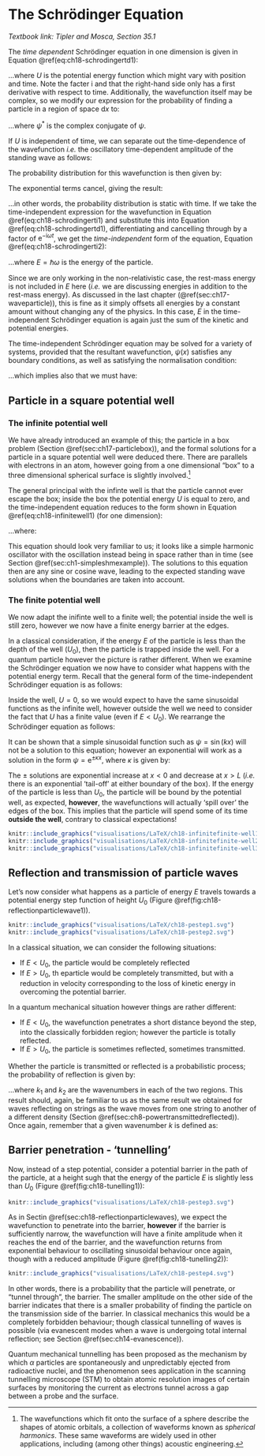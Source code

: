 
# The Schr&ouml;dinger Equation {#sec:ch18-schrodinger}

*Textbook link: Tipler and Mosca, Section 35.1*

The *time dependent* Schr&ouml;dinger equation in one dimension is given in Equation \@ref(eq:ch18-schrodingertd1):

\begin{equation}
-\frac{\hbar^2}{2m} \frac{\partial^2 \psi(x,t)}{\partial x^2} + U \psi(x,t) = \mathrm{i}\hbar \frac{\partial \psi(x,t)}{\partial t}
(\#eq:ch18-schrodingertd1)
\end{equation}

...where $U$ is the potential energy function which might vary with position and time.  Note the facter $\mathrm{i}$ and that the right-hand side only has a first derivative with respect to time.  Additionally, the wavefunction itself may be complex, so we modify our expression for the probability of finding a particle in a region of space $\mathrm{d}x$ to:

\begin{equation}
P(x,t) \mathrm{d}x = |\psi(x,t)|^2 \mathrm{d}x= \psi^*\psi \mathrm{d}x
\end{equation}

...where $\psi^*$ is the complex conjugate of $\psi$.  

If $U$ is independent of time, we can separate out the time-dependence of the wavefunction *i.e.* the oscillatory time-dependent amplitude of the standing wave as follows:

\begin{equation}
\psi(x,t) = \psi(x) \mathrm{e}^{-\mathrm{i}\omega t}
(\#eq:ch18-schrodingerti1)
\end{equation}

The probability distribution for this wavefunction is then given by:

\begin{equation}
P(x,t) = \psi^* \psi = \psi^*(x) \mathrm{e}^{+\mathrm{i}\omega t} \times \psi(x) \mathrm{e}^{-\mathrm{i}\omega t}
\end{equation}

The exponential terms cancel, giving the result:

\begin{equation}
P(x,t) = |\psi(x)|^2
\end{equation}

...in other words, the probability distribution is static with time.  If we take the time-independent expression for the wavefunction in Equation \@ref(eq:ch18-schrodingerti1) and substitute this into Equation \@ref(eq:ch18-schrodingertd1), differentiating and cancelling through by a factor of $\mathrm{e}^{-\mathrm{i}\omega t}$, we get the *time-independent* form of the equation, Equation \@ref(eq:ch18-schrodingerti2):

\begin{equation}
-\frac{\hbar^2}{2m} \frac{\partial^2 \psi(x)}{\partial x^2} + U(x) \psi(x) =  E \psi(x)
(\#eq:ch18-schrodingerti2)
\end{equation}

...where $E = \hbar \omega$ is the energy of the particle.

Since we are only working in the non-relativistic case, the rest-mass energy is not included in $E$ here (*i.e.* we are discussing energies in addition to the rest-mass energy). As discussed in the last chapter (\@ref(sec:ch17-waveparticle)), this is fine as it simply offsets all energies by a constant amount without changing any of the physics. In this case, $E$ in the time-independent Schr&ouml;dinger equation is again just the sum of the kinetic and potential energies.

The time-independent Schr&ouml;dinger equation may be solved for a variety of systems, provided that the resultant wavefunction, $\psi(x)$ satisfies any boundary conditions, as well as satisfying the normalisation condition:

\begin{equation}
\int_{-\infty}^{\infty} |\psi^2| \mathrm{d}x = 1
\end{equation}

...which implies also that we must have:

\begin{equation}
\psi(x) \rightarrow 0 \quad \textsf{as} \quad x \rightarrow \pm \infty
\end{equation}


## Particle in a square potential well {#sec:ch18-partsquarewell1}

### The infinite potential well

We have already introduced an example of this; the particle in a box problem (Section \@ref(sec:ch17-particlebox)), and the formal solutions for a particle in a square potential well were deduced there. There are parallels with electrons in an atom, however going from a one dimensional "box" to a three dimensional spherical surface is slightly involved.^[The wavefunctions which fit onto the surface of a sphere describe the shapes of atomic orbitals, a collection of waveforms known as *spherical harmonics*. These same waveforms are widely used in other applications, including (among other things) acoustic engineering.]

The general principal with the infinte well is that the particle cannot ever escape the box; inside the box the potential energy $U$ is equal to zero, and the time-independent equation reduces to the form shown in Equation \@ref(eq:ch18-infinitewell1) (for one dimension):

\begin{equation}
\frac{\mathrm{d}^2 \psi(x)}{\mathrm{d}x^2} = -k^2 \psi(x)
(\#eq:ch18-infinitewell1)
\end{equation}

...where:

\begin{equation}
k^2 = \frac{2mE}{\hbar} = \frac{p^2}{\hbar^2} \quad \textsf{as expected}
\end{equation}

This equation should look very familiar to us; it looks like a simple harmonic oscillator with the oscillation instead being in space rather than in time (see Section \@ref(sec:ch1-simpleshmexample)).  The solutions to this equation then are any sine or cosine wave, leading to the expected standing wave solutions when the boundaries are taken into account.

### The finite potential well

We now adapt the inifinte well to a finite well; the potential inside the well is still zero, however we now have a finite energy barrier at the edges.

In a classical consideration, if the energy $E$ of the particle is less than the depth of the well ($U_0$), then the particle is trapped inside the well.  For a quantum particle however the picture is rather different.  When we examine the Schr&ouml;dinger equation we now have to consider what happens with the potential energy term.  Recall that the general form of the time-independent Schr&ouml;dinger equation is as follows:

\begin{equation}
-\frac{\hbar^2}{2m} \frac{\partial^2 \psi(x)}{\partial x^2} + U(x) \psi(x) =  E \psi(x)
\end{equation}

Inside the well, $U = 0$, so we would expect to have the same sinusoidal functions as the infinite well, however outside the well we need to consider the fact that $U$ has a finite value (even if $E<U_0$).  We rearrange the Schr&ouml;dinger equation as follows:


\begin{equation}
\begin{array}{rcl}
-\dfrac{\hbar^2}{2m} \dfrac{\partial^2 \psi(x)}{\partial x^2} + U(x) \psi(x) &=&  E \psi(x)\\
\dfrac{\partial^2 \psi(x)}{\partial x^2} &=& \dfrac{2m (U_0 - E)}{\hbar^2} \psi(x)
\end{array}
(\#eq:ch18-finitewell1)
\end{equation}

It can be shown that a simple sinusoidal function such as $\psi = \sin(kx)$ will not be a solution to this equation; however an exponential  will work as a solution in the form $\psi = \mathrm{e}^{\pm \kappa x}$, where $\kappa$ is given by:

\begin{equation}
\kappa = \frac{\sqrt{2m(U_0 - E)}}{\hbar}
\end{equation}

The $\pm$ solutions are exponential increase at $x<0$ and decrease at $x>L$ (*i.e.* there is an exponential 'tail-off' at either boundary of the box).  If the energy of the particle is less than $U_0$, the particle will be bound by the potential well, as expected, **however**, the wavefunctions will actually 'spill over' the edges of the box.  This implies that the particle will spend some of its time **outside the well**, contrary to classical expectations!

```r
knitr::include_graphics("visualisations/LaTeX/ch18-infinitefinite-well1.svg")
knitr::include_graphics("visualisations/LaTeX/ch18-infinitefinite-well2.svg")
knitr::include_graphics("visualisations/LaTeX/ch18-infinitefinite-well3.svg")
```


## Reflection and transmission of particle waves {#sec:ch18-reflectionparticlewaves}

Let's now consider what happens as a particle of energy $E$ travels towards a potential energy step function of height $U_0$ (Figure \@ref(fig:ch18-reflectionparticlewave1)).


```r
knitr::include_graphics("visualisations/LaTeX/ch18-pestep1.svg")
knitr::include_graphics("visualisations/LaTeX/ch18-pestep2.svg")
```


In a classical situation, we can consider the following situations:

* If $E<U_0$, the particle would be completely reflected
* If $E>U_0$, th eparticle would be completely transmitted, but with a reduction in velocity corresponding to the loss of kinetic energy in overcoming the potential barrier.

In a quantum mechanical situation however things are rather different:

* If $E<U_0$, the wavefunction penetrates a short distance beyond the step, into the classically forbidden region; however the particle is totally reflected.
* If $E>U_0$, the particle is sometimes reflected, sometimes transmitted.

Whether the particle is transmitted or reflected is a probabilistic process; the probability of reflection is given by:

\begin{equation}
R = \frac{(k_1 - k_2)^2}{(k_1 + k_2)^2}
\end{equation}

...where $k_1$ and $k_2$ are the wavenumbers in each of the two regions.  This result should, again, be familiar to us as the same result we obtained for waves reflecting on strings as the wave moves from one string to another of a different density (Section \@ref(sec:ch8-powertransmittedreflected)).  Once again, remember that a given wavenumber $k$ is defined as:

\begin{equation}
k^2 = \frac{2mE}{\hbar^2} = \frac{p^2}{\hbar^2}
\end{equation}

## Barrier penetration - 'tunnelling' {#sec:ch18-tunnelling1}

Now, instead of a step potential, consider a potential barrier in the path of the particle, at a height sugh that the energy of the particle $E$ is slightly less than $U_0$ (Figure \@ref(fig:ch18-tunelling1)):


```r
knitr::include_graphics("visualisations/LaTeX/ch18-pestep3.svg")
```


As in Sectin \@ref(sec:ch18-reflectionparticlewaves), we expect the wavefunction to penetrate into the barrier, **however** if the barrier is sufficiently narrow, the wavefunction will have a finite amplitude when it reaches the end of the barrier, and the wavefunction returns from exponential behaviour to oscillating sinusoidal behaviour once again, though with a reduced amplitude (Figure \@ref(fig:ch18-tunelling2)):


```r
knitr::include_graphics("visualisations/LaTeX/ch18-pestep4.svg")
```

In other words, there is a probability that the particle will penetrate, or "tunnel through", the barrier.  The smaller amplitude on the other side of the barrier indicates that there is a smaller probability of finding the particle on the transmission side of the barrier.  In classical mechanics this would be a completely forbidden behaviour; though classical tunnelling of waves is possible (via evanescent modes when a wave is undergoing total internal reflection; see Section \@ref(sec:ch14-evanescence)).

Quantum mechanical tunnelling has been proposed as the mechanism by which $\alpha$ particles are spontaneously and unpredictably ejected from radioactive nuclei, and the phenomenon sees application in the scanning tunnelling microscope (STM) to obtain atomic resolution images of certain surfaces by monitoring the current as electrons tunnel across a gap between a probe and the surface.
